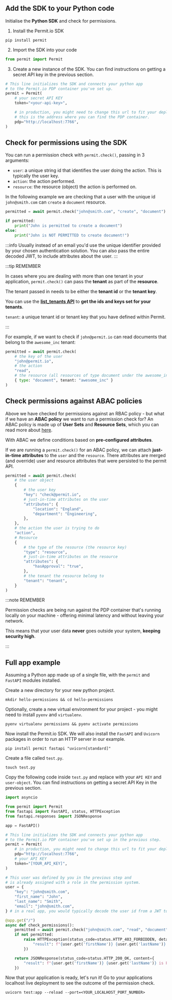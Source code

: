## Add the SDK to your Python code

Initialise the **Python SDK** and check for permissions.

1. Install the Permit.io SDK

```
pip install permit
```

2. Import the SDK into your code

```python
from permit import Permit
```

3. Create a new instance of the SDK.
   You can find instructions on getting a secret API key in the previous section.

```python
# This line initializes the SDK and connects your python app
# to the Permit.io PDP container you've set up.
permit = Permit(
    # your secret API KEY
    token="<your-api-key>",

    # in production, you might need to change this url to fit your deployment
    # this is the address where you can find the PDP container.
    pdp="http://localhost:7766",
)
```

## Check for permissions using the SDK

You can run a permission check with `permit.check()`, passing in 3 arguments:

- `user`: a unique string id that identifies the user doing the action. This is typically the user key.
- `action`: the action performed.
- `resource`: the resource (object) the action is performed on.

In the following example we are checking that a user with the unique id `john@smith.com` can `create` a `document` resource.

```python
permitted = await permit.check("john@smith.com", "create", "document")

if permitted:
    print("John is permitted to create a document")
else:
    print("John is NOT PERMITTED to create document!")
```

:::info
Usually instead of an email you'd use the unique identifier provided by your chosen authentication solution.
You can also pass the entire decoded JWT, to include attributes about the user.
:::

:::tip REMEMBER

In cases where you are dealing with more than one tenant in your application, `permit.check()` can pass the **tenant** as part of the **resource**.

The tenant passed in needs to be either the **tenant id** or the **tenant key**.

You can use the **[list_tenants API](https://api.permit.io/v2/redoc#tag/Tenants/operation/list_tenants)** to **get the ids and keys set for your tenants**.

`tenant`: a unique tenant id or tenant key that you have defined within Permit.

:::

For example, if we want to check if `john@permit.io` can read documents that belong to the `awesome_inc` tenant:

```python
permitted = await permit.check(
    # the key of the user
    "john@permit.io",
    # the action
    "read",
    # the resource (all resources of type document under the awesome_inc tenant)
    { type: "document", tenant: "awesome_inc" }
)
```

## Check permissions against ABAC policies

Above we have checked for permissions against an RBAC policy - but what if we have an **ABAC policy** we want to run a permission check for?
An ABAC policy is made up of **User Sets** and **Resource Sets**, which you can read more about [here](/features/policy-editor/editor-overview#what-makes-up-an-abac-policy).

With ABAC we define conditions based on **pre-configured attributes**.

If we are running a `permit.check()` for an ABAC policy, we can attach **just-in-time attributes** to the `user` and the `resource`.
There attributes are merged (and override) user and resource attributes that were persisted to the permit API.

```python
permitted = await permit.check(
	# the user object
	{
        # the user key
		"key": "check@permit.io",
        # just-in-time attributes on the user
		"attributes": {
			"location": "England",
			"department": "Engineering",
		},
	},
	# the action the user is trying to do
	"action",
	# Resource
	{
        # the type of the resource (the resource key)
		"type": "resource",
        # just-in-time attributes on the resource
		"attributes": {
			"hasApproval": "true",
		},
        # the tenant the resource belong to
		"tenant": "tenant",
	}
)
```

:::note REMEMBER

Permission checks are being run against the PDP container that's running locally on your machine - offering
minimal latency and without leaving your network.

This means that your user data **never** goes outside your system, **keeping security high**.

:::

## Full app example

Assuming a Python app made up of a single file, with the `permit` and `FastAPI` modules installed.

Create a new directory for your new python project.

```
mkdir hello-permissions && cd hello-permissions
```

Optionally, create a new virtual environment for your project - you might need to install `pyenv` and `virtualenv`.

```
pyenv virtualenv permissions && pyenv activate permissions
```

Now install the Permit.io SDK. We will also install the `FastAPI` and `Uvicorn` packages in order to run an HTTP server in our example.

```
pip install permit fastapi "uvicorn[standard]"
```

Create a file called `test.py`.

```
touch test.py
```

Copy the following code inside `test.py` and replace with your `API KEY` and `user-object`.
You can find instructions on getting a secret API Key in the previous section.

```python
import asyncio

from permit import Permit
from fastapi import FastAPI, status, HTTPException
from fastapi.responses import JSONResponse

app = FastAPI()

# This line initializes the SDK and connects your python app
# to the Permit.io PDP container you've set up in the previous step.
permit = Permit(
    # in production, you might need to change this url to fit your deployment
    pdp="http://localhost:7766",
    # your API KEY
    token="[YOUR_API_KEY]",
)

# This user was defined by you in the previous step and
# is already assigned with a role in the permission system.
user = {
    "key": "john@smith.com",
    "first_name": "John",
    "last_name": "Smith",
    "email": "john@smith.com",
} # in a real app, you would typically decode the user id from a JWT token

@app.get("/")
async def check_permissions():
    permitted = await permit.check("john@smith.com", "read", "document")
    if not permitted:
        raise HTTPException(status_code=status.HTTP_403_FORBIDDEN, detail={
            "result": f"{user.get('firstName')} {user.get('lastName')} is NOT PERMITTED to create document!"
        })

    return JSONResponse(status_code=status.HTTP_200_OK, content={
        "result": f"{user.get('firstName')} {user.get('lastName')} is PERMITTED to create document!"
    })

```

Now that your application is ready, let's run it!
Go to your applications localhost live deployment to see the outcome of the permission check.

```
uvicorn test:app --reload --port=<YOUR_LOCALHOST_PORT_NUMBER>
```
